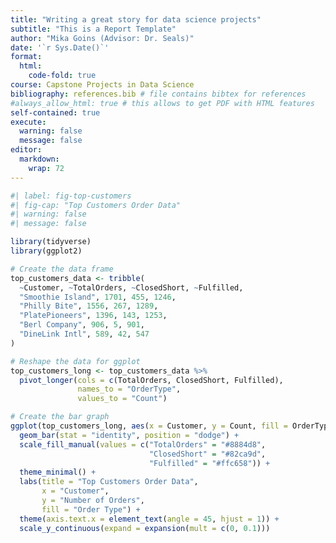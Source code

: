 ```yaml
---
title: "Writing a great story for data science projects"
subtitle: "This is a Report Template"
author: "Mika Goins (Advisor: Dr. Seals)"
date: '`r Sys.Date()`'
format:
  html:
    code-fold: true
course: Capstone Projects in Data Science
bibliography: references.bib # file contains bibtex for references
#always_allow_html: true # this allows to get PDF with HTML features
self-contained: true
execute: 
  warning: false
  message: false
editor: 
  markdown: 
    wrap: 72
---
```


```r
#| label: fig-top-customers
#| fig-cap: "Top Customers Order Data"
#| warning: false
#| message: false

library(tidyverse)
library(ggplot2)

# Create the data frame
top_customers_data <- tribble(
  ~Customer, ~TotalOrders, ~ClosedShort, ~Fulfilled,
  "Smoothie Island", 1701, 455, 1246,
  "Philly Bite", 1556, 267, 1289,
  "PlatePioneers", 1396, 143, 1253,
  "Berl Company", 906, 5, 901,
  "DineLink Intl", 589, 42, 547
)

# Reshape the data for ggplot
top_customers_long <- top_customers_data %>%
  pivot_longer(cols = c(TotalOrders, ClosedShort, Fulfilled),
               names_to = "OrderType",
               values_to = "Count")

# Create the bar graph
ggplot(top_customers_long, aes(x = Customer, y = Count, fill = OrderType)) +
  geom_bar(stat = "identity", position = "dodge") +
  scale_fill_manual(values = c("TotalOrders" = "#8884d8", 
                               "ClosedShort" = "#82ca9d", 
                               "Fulfilled" = "#ffc658")) +
  theme_minimal() +
  labs(title = "Top Customers Order Data",
       x = "Customer",
       y = "Number of Orders",
       fill = "Order Type") +
  theme(axis.text.x = element_text(angle = 45, hjust = 1)) +
  scale_y_continuous(expand = expansion(mult = c(0, 0.1)))
```